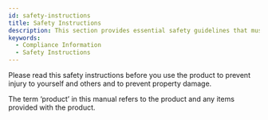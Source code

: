 ```yaml
---
id: safety-instructions
title: Safety Instructions
description: This section provides essential safety guidelines that must be read and followed before installing and using the device.
keywords:
  - Compliance Information
  - Safety Instructions
---
```


Please read this safety instructions before you use the product to prevent injury to yourself and others and to prevent property damage.

The term ‘product’ in this manual refers to the product and any items provided with the product.


<DocumentA name='-20 °C to 50 °C' />

